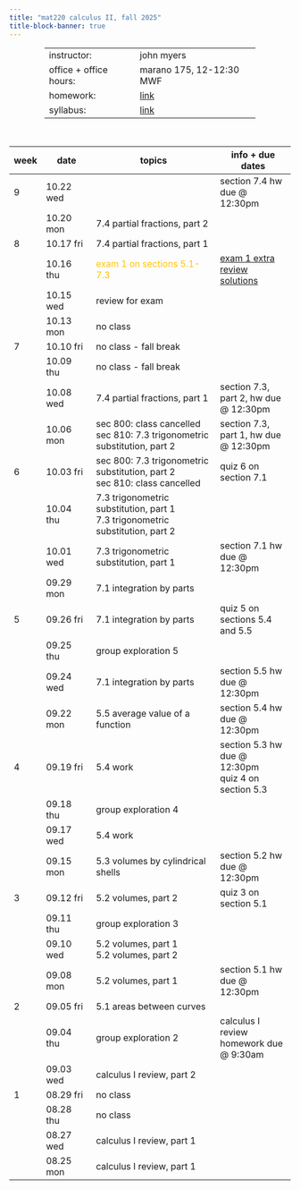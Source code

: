 ```yaml
---
title: "mat220 calculus II, fall 2025"
title-block-banner: true
---
```



<table style="width:75%; margin-left:auto; margin-right:auto; margin-bottom: 50px;">
  <tr>
    <td>instructor:</td>
    <td>john myers</td>
  </tr>
  <tr>
    <td>office + office hours:</td>
    <td>marano 175, 12-12:30 MWF</td>
  </tr>
  <tr>
    <td>homework:</td>
    <td><a href="https://www.webassign.net/" target="_blank">link</a></td>
  </tr>
  <tr>
    <td>syllabus:</td>
    <td><a href="https://drive.google.com/file/d/1QJXgkrPomyZBFSa09maq1YNKsED7JsAv/view?usp=drive_link" target="_blank">link</a></td>
  </tr>
</table>


| week | date | topics | info + due dates
|-|--|-----|---|
| 9 | 10.22 wed || section 7.4 hw due @ 12:30pm | 
|| 10.20 mon | 7.4 partial fractions, part 2 <a href="https://drive.google.com/file/d/1XLYIBOON3boll_0iIThX-iRCIp4pAZo6/view?usp=drive_link" target="_blank"><i class="bi bi-journal"></i></a> <a href="https://drive.google.com/file/d/1s4P8jaxzRZw0Eb5cyQXuOkq_X3qt5Ys_/view?usp=drive_link" target="_blank"><i class="bi bi-journal-check"></i></a>
| 8 | 10.17 fri | 7.4 partial fractions, part 1 <a href="https://drive.google.com/file/d/1MLFSOfDMW9Hgwy5logX1wwDbSct6hvPr/view?usp=drive_link" target="_blank"><i class="bi bi-journal"></i></a> <a href="https://drive.google.com/file/d/1Qz7Wf26_Wdhz9QSviS5UhE13JpsevQhB/view?usp=drive_link" target="_blank"><i class="bi bi-journal-check"></i></a> 
|| 10.16 thu | <span style="color: #FFC300;">exam 1 on sections 5.1-7.3</span> | <a href="https://drive.google.com/file/d/1Y8xp8GiWE1HWbAtAG6wshcvzoBfZsMPj/view?usp=drive_link" target="_blank">exam 1 extra review</a> <br> <a href="https://drive.google.com/file/d/1NOSboCqhG16xPVv_UU94Ovs-NFdgJZS3/view?usp=drive_link" target="_blank">solutions</a>
|| 10.15 wed | review for exam
|| 10.13 mon | no class
| 7 | 10.10 fri | no class - fall break
|| 10.09 thu | no class - fall break
|| 10.08 wed | 7.4 partial fractions, part 1 <a href="https://drive.google.com/file/d/1MLFSOfDMW9Hgwy5logX1wwDbSct6hvPr/view?usp=drive_link" target="_blank"><i class="bi bi-journal"></i></a> <a href="https://drive.google.com/file/d/1Qz7Wf26_Wdhz9QSviS5UhE13JpsevQhB/view?usp=drive_link" target="_blank"><i class="bi bi-journal-check"></i></a> | section 7.3, part 2, hw due @ 12:30pm
|| 10.06 mon | sec 800: class cancelled <br> sec 810: 7.3 trigonometric substitution, part 2 <a href="https://drive.google.com/file/d/1keS591GQf5lOO_UuSXYqTLN4rYo1rIpa/view?usp=drive_link" target="_blank"><i class="bi bi-journal"></i></a> <a href="https://drive.google.com/file/d/13cRt8IpCrNVD9RuIDr6bPVDdsaJjL6VL/view?usp=drive_link" target="_blank"><i class="bi bi-journal-check"></i></a>| section 7.3, part 1, hw due @ 12:30pm
| 6 | 10.03 fri | sec 800: 7.3 trigonometric substitution, part 2 <a href="https://drive.google.com/file/d/1keS591GQf5lOO_UuSXYqTLN4rYo1rIpa/view?usp=drive_link" target="_blank"><i class="bi bi-journal"></i></a> <a href="https://drive.google.com/file/d/13cRt8IpCrNVD9RuIDr6bPVDdsaJjL6VL/view?usp=drive_link" target="_blank"><i class="bi bi-journal-check"></i></a> <br> sec 810: class cancelled | quiz 6 on section 7.1
|| 10.04 thu | 7.3 trigonometric substitution, part 1 <a href="https://drive.google.com/file/d/1GGe8QI-t9e0gO3kglCiu_aTU47ACo9xY/view?usp=drive_link" target="_blank"><i class="bi bi-journal"></i></a> <a href="https://drive.google.com/file/d/1_LzxITqiC1AOHvvmvStC0lX1xTtq4P1D/view?usp=drive_link" target="_blank"><i class="bi bi-journal-check"></i></a> <br> 7.3 trigonometric substitution, part 2 <a href="https://drive.google.com/file/d/1keS591GQf5lOO_UuSXYqTLN4rYo1rIpa/view?usp=drive_link" target="_blank"><i class="bi bi-journal"></i></a> <a href="https://drive.google.com/file/d/13cRt8IpCrNVD9RuIDr6bPVDdsaJjL6VL/view?usp=drive_link" target="_blank"><i class="bi bi-journal-check"></i></a>
|| 10.01 wed | 7.3 trigonometric substitution, part 1 <a href="https://drive.google.com/file/d/1GGe8QI-t9e0gO3kglCiu_aTU47ACo9xY/view?usp=drive_link" target="_blank"><i class="bi bi-journal"></i></a> <a href="https://drive.google.com/file/d/1_LzxITqiC1AOHvvmvStC0lX1xTtq4P1D/view?usp=drive_link" target="_blank"><i class="bi bi-journal-check"></i></a> | section 7.1 hw due @ 12:30pm
|| 09.29 mon | 7.1 integration by parts <a href="https://drive.google.com/file/d/1W4zJ2UTxDmFeCEeU6gEzUl2TbXOtIXga/view?usp=drive_link" target="_blank"><i class="bi bi-journal"></i></a> <a href="https://drive.google.com/file/d/19JN0RAkBkMB9fCDzkDhmu5kNXPTpst1T/view?usp=drive_link" target="_blank"><i class="bi bi-journal-check"></i></a>
| 5 | 09.26 fri | 7.1 integration by parts <a href="https://drive.google.com/file/d/1W4zJ2UTxDmFeCEeU6gEzUl2TbXOtIXga/view?usp=drive_link" target="_blank"><i class="bi bi-journal"></i></a> <a href="https://drive.google.com/file/d/19JN0RAkBkMB9fCDzkDhmu5kNXPTpst1T/view?usp=drive_link" target="_blank"><i class="bi bi-journal-check"></i></a> | quiz 5 on sections 5.4 and 5.5
|| 09.25 thu | group exploration 5
|| 09.24 wed | 7.1 integration by parts <a href="https://drive.google.com/file/d/1W4zJ2UTxDmFeCEeU6gEzUl2TbXOtIXga/view?usp=drive_link" target="_blank"><i class="bi bi-journal"></i></a> <a href="https://drive.google.com/file/d/19JN0RAkBkMB9fCDzkDhmu5kNXPTpst1T/view?usp=drive_link" target="_blank"><i class="bi bi-journal-check"></i></a> | section 5.5 hw due @ 12:30pm 
|| 09.22 mon | 5.5 average value of a function <a href="https://drive.google.com/file/d/1BGnx6cQECkqhB4tsyc2pVJEISZzR9PfG/view?usp=drive_link" target="_blank"><i class="bi bi-journal"></i></a> <a href="https://drive.google.com/file/d/1QYCcSao6PDscAB84_wa-K5aLflO1B_ZO/view?usp=drive_link" target="_blank"><i class="bi bi-journal-check"></i></a> | section 5.4 hw due @ 12:30pm 
| 4 | 09.19 fri | 5.4 work <a href="https://drive.google.com/file/d/1P5uS75Yv_HH2xI-LS5cy9DTAnc6Ojiv6/view?usp=drive_link" target="_blank"><i class="bi bi-journal"></i></a> <a href="https://drive.google.com/file/d/1hu01cE5p9m9H4ZjUmwWqppcEeKmcLv_t/view?usp=drive_link" target="_blank"><i class="bi bi-journal-check"></i></a> | section 5.3 hw due @ 12:30pm<br>quiz 4 on section 5.3
|| 09.18 thu | group exploration 4
|| 09.17 wed | 5.4 work <a href="https://drive.google.com/file/d/1P5uS75Yv_HH2xI-LS5cy9DTAnc6Ojiv6/view?usp=drive_link" target="_blank"><i class="bi bi-journal"></i></a> <a href="https://drive.google.com/file/d/1hu01cE5p9m9H4ZjUmwWqppcEeKmcLv_t/view?usp=drive_link" target="_blank"><i class="bi bi-journal-check"></i></a>
|| 09.15 mon | 5.3 volumes by cylindrical shells <a href="https://drive.google.com/file/d/1vamHwA6UyjjaKASqVgt6-V2X53ddqxu4/view?usp=drive_link" target="_blank"><i class="bi bi-journal"></i></a> <a href="https://drive.google.com/file/d/1SGFCkv7sPgULNXvTvnbG3b4QFt97Vp4f/view?usp=drive_link" target="_blank"><i class="bi bi-journal-check"></i></a> | section 5.2 hw due @ 12:30pm 
| 3 | 09.12 fri | 5.2 volumes, part 2 <a href="https://drive.google.com/file/d/1KGmQtTuoKR_5iw0TwDaXZ8FT7d7W-T-H/view?usp=drive_link" target="_blank"><i class="bi bi-journal"></i></a> <a href="https://drive.google.com/file/d/1LDaTVT_ELjxQiA0CIos_pF8Vws0tf5op/view?usp=drive_link" target="_blank"><i class="bi bi-journal-check"></i></a> | quiz 3 on section 5.1
|| 09.11 thu | group exploration 3
|| 09.10 wed | 5.2 volumes, part 1 <a href="https://drive.google.com/file/d/175PA7nIyU_CYGualkNZYCISKu6a6ZmrF/view?usp=drive_link" target="_blank"><i class="bi bi-journal"></i></a> <a href="https://drive.google.com/file/d/1hkLTSigLS4VSYIdjPLMZC6BnYPX6Dg4O/view?usp=drive_link" target="_blank"><i class="bi bi-journal-check"></i></a><br>5.2 volumes, part 2 <a href="https://drive.google.com/file/d/1KGmQtTuoKR_5iw0TwDaXZ8FT7d7W-T-H/view?usp=drive_link" target="_blank"><i class="bi bi-journal"></i></a> <a href="https://drive.google.com/file/d/1LDaTVT_ELjxQiA0CIos_pF8Vws0tf5op/view?usp=drive_link" target="_blank"><i class="bi bi-journal-check"></i></a>
|| 09.08 mon | 5.2 volumes, part 1 <a href="https://drive.google.com/file/d/175PA7nIyU_CYGualkNZYCISKu6a6ZmrF/view?usp=drive_link" target="_blank"><i class="bi bi-journal"></i></a> <a href="https://drive.google.com/file/d/1hkLTSigLS4VSYIdjPLMZC6BnYPX6Dg4O/view?usp=drive_link" target="_blank"><i class="bi bi-journal-check"></i></a> | section 5.1 hw due @ 12:30pm  
| 2 | 09.05 fri | 5.1 areas between curves <a href="https://drive.google.com/file/d/17osgFgPuFi9Qipo_aR56cUvRzq9KSA7o/view?usp=drive_link" target="_blank"><i class="bi bi-journal"></i></a> <a href="https://drive.google.com/file/d/1vzS0MHk9dsMiDNiAzHLBDMt9ibfOz4AU/view?usp=drive_link" target="_blank"><i class="bi bi-journal-check"></i></a>
|| 09.04 thu | group exploration 2 | calculus I review homework due @ 9:30am
|| 09.03 wed | calculus I review, part 2 <a href="https://drive.google.com/file/d/1V7CTUnGHDY5Bhzws1fuV4FAsCp3OmOVy/view?usp=drive_link" target="_blank"><i class="bi bi-journal"></i></a> <a href="https://drive.google.com/file/d/1JeKLb3Y-VIgRplpTzb58SyzAg2KwycXK/view?usp=drive_link" target="_blank"><i class="bi bi-journal-check"></i></a>
| 1 | 08.29 fri | no class
|| 08.28 thu | no class
|| 08.27 wed | calculus I review, part 1 <a href="https://drive.google.com/file/d/1J6Eimt6KIZ73oiVVswc6Su79tN60wd9e/view?usp=drive_link" target="_blank"><i class="bi bi-journal"></i></a> <a href="https://drive.google.com/file/d/1GJ1UxOkutLdNhCvE0uIBMBouIqALZ8hm/view?usp=drive_link" target="_blank"><i class="bi bi-journal-check"></i></a>
|| 08.25 mon | calculus I review, part 1 <a href="https://drive.google.com/file/d/1J6Eimt6KIZ73oiVVswc6Su79tN60wd9e/view?usp=drive_link" target="_blank"><i class="bi bi-journal"></i></a> <a href="https://drive.google.com/file/d/1GJ1UxOkutLdNhCvE0uIBMBouIqALZ8hm/view?usp=drive_link" target="_blank"><i class="bi bi-journal-check"></i></a>
